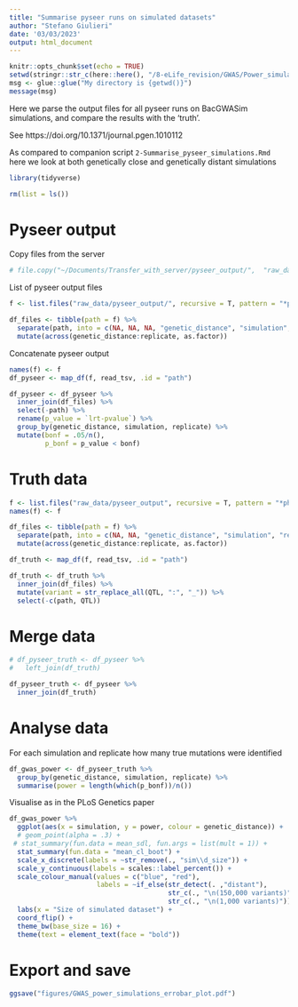 ```yaml
---
title: "Summarise pyseer runs on simulated datasets"
author: "Stefano Giulieri"
date: '03/03/2023'
output: html_document
---
```


```r
knitr::opts_chunk$set(echo = TRUE)
setwd(stringr::str_c(here::here(), "/8-eLife_revision/GWAS/Power_simulations"))
msg <- glue::glue("My directory is {getwd()}")
message(msg)
```

Here we parse the output files for all pyseer runs on BacGWASim simulations, and compare the results with the 'truth'.

See https://doi.org/10.1371/journal.pgen.1010112

As compared to companion script `2-Summarise_pyseer_simulations.Rmd` here we look at both genetically close and genetically distant simulations


```r
library(tidyverse)

rm(list = ls())
```

# Pyseer output 

Copy files from the server

```r
# file.copy("~/Documents/Transfer_with_server/pyseer_output/",  "raw_data/pyseer_output/", recursive = T)
```

List of pyseer output files

```r
f <- list.files("raw_data/pyseer_output/", recursive = T, pattern = "*pyseer.tab", full.names = T)

df_files <- tibble(path = f) %>%
  separate(path, into = c(NA, NA, NA, "genetic_distance", "simulation", "replicate", NA), sep = "/", remove = F) %>%
  mutate(across(genetic_distance:replicate, as.factor))

```

Concatenate pyseer output

```r
names(f) <- f
df_pyseer <- map_df(f, read_tsv, .id = "path")

df_pyseer <- df_pyseer %>%
  inner_join(df_files) %>%
  select(-path) %>%
  rename(p_value = `lrt-pvalue`) %>%
  group_by(genetic_distance, simulation, replicate) %>%
  mutate(bonf = .05/n(),
         p_bonf = p_value < bonf)
```

# Truth data

```r
f <- list.files("raw_data/pyseer_output", recursive = T, pattern = "*phenSim.par", full.names = T)
names(f) <- f

df_files <- tibble(path = f) %>%
  separate(path, into = c(NA, NA, "genetic_distance", "simulation", "replicate", NA), sep = "/", remove = F) %>%
  mutate(across(genetic_distance:replicate, as.factor))

df_truth <- map_df(f, read_tsv, .id = "path") 

df_truth <- df_truth %>%
  inner_join(df_files) %>%
  mutate(variant = str_replace_all(QTL, ":", "_")) %>%
  select(-c(path, QTL)) 
```

# Merge data

```r
# df_pyseer_truth <- df_pyseer %>%
#   left_join(df_truth)

df_pyseer_truth <- df_pyseer %>%
  inner_join(df_truth) 
```

# Analyse data

For each simulation and replicate how many true mutations were identified

```r
df_gwas_power <- df_pyseer_truth %>%
  group_by(genetic_distance, simulation, replicate) %>%
  summarise(power = length(which(p_bonf))/n())
```

Visualise as in the PLoS Genetics paper

```r
df_gwas_power %>%
  ggplot(aes(x = simulation, y = power, colour = genetic_distance)) +
  # geom_point(alpha = .3) +
 # stat_summary(fun.data = mean_sdl, fun.args = list(mult = 1)) +
  stat_summary(fun.data = "mean_cl_boot") +
  scale_x_discrete(labels = ~str_remove(., "sim\\d_size")) +
  scale_y_continuous(labels = scales::label_percent()) +
  scale_colour_manual(values = c("blue", "red"), 
                      labels = ~if_else(str_detect(. ,"distant"), 
                                        str_c(., "\n(150,000 variants)"), 
                                        str_c(., "\n(1,000 variants)"))) +
  labs(x = "Size of simulated dataset") +
  coord_flip() +
  theme_bw(base_size = 16) +
  theme(text = element_text(face = "bold"))
```

# Export and save

```r
ggsave("figures/GWAS_power_simulations_errobar_plot.pdf")
```

